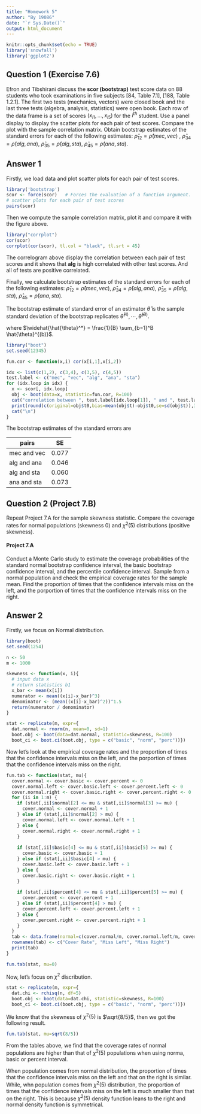 ```yaml
---
title: "Homework 5"
author: "By 19086"
date: "`r Sys.Date()`"
output: html_document
---
```


```r
knitr::opts_chunk$set(echo = TRUE)
library('snowfall')
library('ggplot2')
```

## Question 1 (Exercise 7.6)
Efron and Tibshirani discuss the **scor (bootstrap)** test score data on $88$ students who took examinations in five subjects [84, Table 7.1], [188, Table 1.2.1]. 
The first two tests (mechanics, vectors) were closed book and the last three tests (algebra, analysis, statistics) were open book. 
Each row of the data frame is a set of scores $(x_{i1}, . . . , x_{i5})$ for the $i^{th}$ student. 
Use a panel display to display the scatter plots for each pair of test scores. 
Compare the plot with the sample correlation matrix. 
Obtain bootstrap estimates of the standard errors for each of the following estimates: $\hat{\rho}_{12} = \hat{\rho}(mec, vec)$ , $\hat{\rho}_{34} = \hat{\rho}(alg, ana)$, $\hat{\rho}_{35} = \hat{\rho}(alg, sta)$, $\hat{\rho}_{45} = \hat{\rho}(ana, sta)$.


## Answer 1

Firstly, we load data and plot scatter plots for each pair of test scores.
```r
library('bootstrap')
scor <- force(scor)   # Forces the evaluation of a function argument.
# scatter plots for each pair of test scores
pairs(scor)
```
Then we compute the sample correlation matrix, plot it and compare it with the figure above.
```r
library("corrplot")
cor(scor)
corrplot(cor(scor), tl.col = "black", tl.srt = 45)
```

The correlogram above display the correlation between each pair of test scores and it shows that **alg** is high correlated with other test scores. And all of tests are positive correlated.

Finally, we calculate bootstrap estimates of the standard errors for each of the following estimates: 
$\hat{\rho}_{12} = \hat{\rho}(mec, vec)$, 
$\hat{\rho}_{34} = \hat{\rho}(alg, ana)$, 
$\hat{\rho}_{35} = \hat{\rho}(alg, sta)$, 
$\hat{\rho}_{45} = \hat{\rho}(ana, sta)$.

The bootstrap estimate of standard error of an estimator $\hat{\theta}$ is the sample standard deviation of the bootstrap replicates $\hat{\theta}^{(1)}, \cdots, \hat{\theta}^{(B)}$.

\begin{equation}
  \widehat{\operatorname{se}}\left(\hat{\theta}^* \right)=\sqrt{\frac{1}{B-1}\sum_{b=1}^{B}\left(\hat{\theta}^{(b)}-\widehat{\hat{\theta}^*}\right)^{2}}
\end{equation}
where $\widehat{\hat{\theta}^*} = \frac{1}{B} \sum_{b=1}^B \hat{\theta}^{(b)}$.

```r
library("boot")
set.seed(12345)

fun.cor <- function(x,i) cor(x[i,1],x[i,2])

idx <- list(c(1,2), c(3,4), c(3,5), c(4,5))
test.label <- c("mec", "vec", "alg", "ana", "sta")
for (idx.loop in idx) {
  x <- scor[, idx.loop]
  obj <- boot(data=x, statistic=fun.cor, R=100)
  cat("correlation between ", test.label[idx.loop[1]], " and ", test.label[idx.loop[2]], ":\n")
  print(round(c(original=obj$t0,bias=mean(obj$t)-obj$t0,se=sd(obj$t)),3))
  cat("\n")
}
```

The bootstrap estimates of the standard errors are

pairs | SE  
-|-
mec and vec | $0.077$ |
alg and ana | $0.046$ |
alg and sta | $0.060$ |
ana and sta | $0.073$ |




## Question 2 (Project 7.B)
Repeat Project 7.A for the sample skewness statistic. 
Compare the coverage rates for normal populations (skewness $0$) and $\chi^2(5)$ distributions (positive skewness).

#### Project 7.A 

Conduct a Monte Carlo study to estimate the coverage probabilities of the standard normal bootstrap confidence interval, the basic bootstrap confidence interval, and the percentile confidence interval. 
Sample from a normal population and check the empirical coverage rates for the sample mean. 
Find the proportion of times that the confidence intervals miss on the left, and the porportion of times that the confidence intervals miss on the right.


## Answer 2

Firstly, we focus on Normal distribution.
```r
library(boot)
set.seed(1254)

n <- 50
m <- 1000

skewness <- function(x, i){
  # input data x
  # return statistics b1
  x_bar <- mean(x[i])
  numerator <- mean((x[i]-x_bar)^3)
  denominator <- (mean((x[i]-x_bar)^2))^1.5
  return(numerator / denominator)
}

stat <- replicate(m, expr={
  dat.normal <- rnorm(n, mean=0, sd=1)
  boot.obj <- boot(data=dat.normal, statistic=skewness, R=100)
  boot_ci <- boot.ci(boot.obj, type = c("basic", "norm", "perc"))})

```

Now let's look at the empirical coverage rates and the proportion of times that the confidence intervals miss on the left, and the porportion of times that the confidence intervals miss on the right.

```r
fun.tab <- function(stat, mu){
  cover.normal <- cover.basic <- cover.percent <- 0
  cover.normal.left <- cover.basic.left <- cover.percent.left <- 0
  cover.normal.right <- cover.basic.right <- cover.percent.right <- 0
  for (ii in 1:m) {
    if (stat[,ii]$normal[2] <= mu & stat[,ii]$normal[3] >= mu) {
      cover.normal <- cover.normal + 1
    } else if (stat[,ii]$normal[2] > mu) {
      cover.normal.left <- cover.normal.left + 1
    } else {
      cover.normal.right <- cover.normal.right + 1
    }
    
    if (stat[,ii]$basic[4] <= mu & stat[,ii]$basic[5] >= mu) {
      cover.basic <- cover.basic + 1
    } else if (stat[,ii]$basic[4] > mu) {
      cover.basic.left <- cover.basic.left + 1
    } else {
      cover.basic.right <- cover.basic.right + 1
    }
    
    if (stat[,ii]$percent[4] <= mu & stat[,ii]$percent[5] >= mu) {
      cover.percent <- cover.percent + 1
    } else if (stat[,ii]$percent[4] > mu) {
      cover.percent.left <- cover.percent.left + 1
    } else {
      cover.percent.right <- cover.percent.right + 1
    }
  }
  tab <- data.frame(normal=c(cover.normal/m, cover.normal.left/m, cover.normal.right/m), basic=c(cover.basic/m, cover.basic.left/m, cover.basic.right/m), percent=c(cover.percent/m, cover.percent.left/m, cover.percent.right/m))
  rownames(tab) <- c("Cover Rate", "Miss Left", "Miss Right")
  print(tab)
}

fun.tab(stat, mu=0)
```


Now, let's focus on $\chi^2$ discribution. 
```r
stat <- replicate(m, expr={
  dat.chi <- rchisq(n, df=5)
  boot.obj <- boot(data=dat.chi, statistic=skewness, R=100)
  boot_ci <- boot.ci(boot.obj, type = c("basic", "norm", "perc"))})
```

We know that the skewness of $\chi^2(5)$ is $\sqrt{8/5}$, then we got the following result. 
```r
fun.tab(stat, mu=sqrt(8/5))
```

From the tables above, we find that the coverage rates of normal populations are higher than that of $\chi^2(5)$ populations when using norma, basic or percent interval. 

When population comes from normal distribution, the proportion of times that the confidence intervals miss on the left and that on the right is similar. While, whn population comes from $\chi^2(5)$ distribution, the proportion of times that the confidence intervals miss on the left is much smaller than that on the right. This is because $\chi^2(5)$ density function leans to the right and normal density function is symmetrical.
